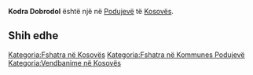 {{Fshat në 
 | Emri                = Kodra Dobrodol
 | EmriAlt                = 
 | NAME_SHORT_FORM=      
 | NAME_GENERIC=      Kodra
 | NAME_SORT_NAME_RO=      KODRADOBRODOL
 | FULL_NAME_RO = Kodra Dobrodol
 | FULL_NAME_ND_RO=Kodra Dobrodol
 | SORT_NAME_RG=DOBRODOL KODRA
 | FULL_NAME_RG=Dobrodol, Kodra
 | FULL_NAME_ND_RG=Dobrodol, Kodra
 | SRP_NAME_SHORT_FORM=      
 | SRP_NAME_GENERIC=      
 | SRP_NAME_SORT_NAME_RO=      
 | SRP_FULL_NAME_RO = 
 | SRP_FULL_NAME_ND_RO=
 | SRP_SORT_NAME_RG=
 | SRP_FULL_NAME_RG=
 | SRP_FULL_NAME_ND_RG=
 | Emri (Rasa dhanore) = 
 | Figura              = 
 | Shteti              = Kosovo
 | Komuna              = Podujevë
 | Kodi postar         = 
 | Sipërfaqja          = 

 | Popullsia           = 

 | Regj. i popullsisë  = 
 | Dend. e popullsisë  = 
 | Faqja zyrtare       = 
 <!--- Koordinatat ----> 
 | Gjerësia            = 42.971853
 | Gjatësia            = 21.178347
 | Lartësia            = 
}}
'''Kodra Dobrodol''' është një [[]] në [[Podujevë]] të [[Kosovës]].

<!-- == Gjeografia == -->
<!-- == Historia == -->
<!-- == Demografia == -->
== Shih edhe ==
{{Komuna Podujevë}}
{{Kosovo-Administrata-Cung}}

[[Kategoria:Fshatra në Kosovës]]
[[Kategoria:Fshatra në Kommunes Podujevë]]
[[Kategoria:Vendbanime në Kosovës]]